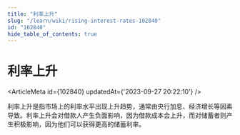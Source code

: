 ```yaml
---
title: "利率上升"
slug: "/learn/wiki/rising-interest-rates-102840"
id: "102840"
hide_table_of_contents: true
---
```



# 利率上升

<ArticleMeta id={102840} updatedAt={'2023-09-27 20:22:10'} />
<div className='border-solid border-b border-t-0 my-4 border-[var(--ifm-color-gray-300)]' />

利率上升是指市场上的利率水平出现上升趋势，通常由央行加息、经济增长等因素导致。利率上升会对借款人产生负面影响，因为借款成本会上升，而对储蓄者则产生积极影响，因为他们可以获得更高的储蓄利率。
